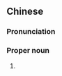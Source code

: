 {{also|马航}}
==Chinese==
{{zh-forms|s=马航}}
{{wikipedia|lang=zh}}

===Pronunciation===
{{zh-pron
|m=Mǎháng
|cat=pn
}}

===Proper noun===
{{zh-proper noun}}

# {{w|Malaysia Airlines}}